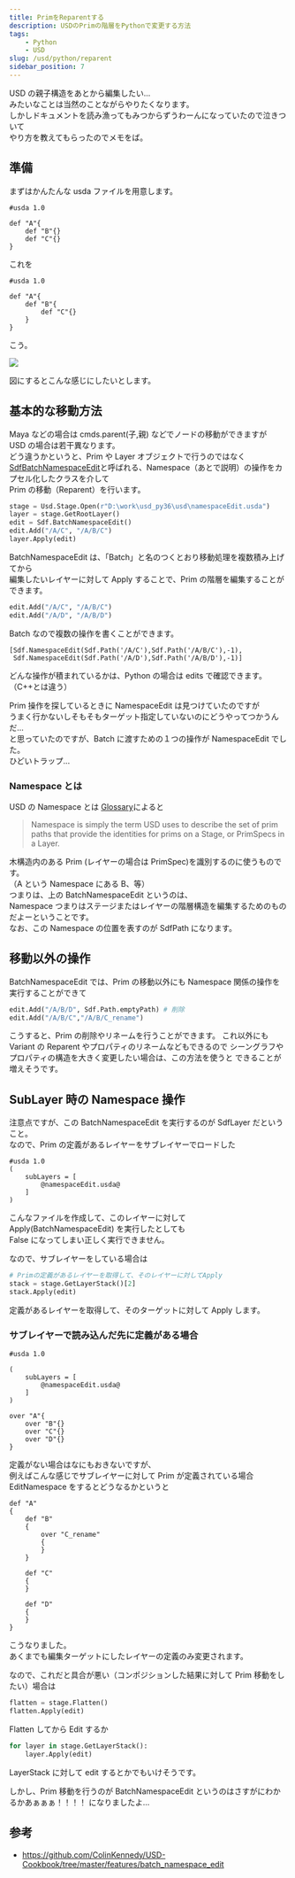 ```yaml
---
title: PrimをReparentする
description: USDのPrimの階層をPythonで変更する方法
tags:
    - Python
    - USD
slug: /usd/python/reparent
sidebar_position: 7
---
```


USD の親子構造をあとから編集したい...  
みたいなことは当然のことながらやりたくなります。  
しかしドキュメントを読み漁ってもみつからずうわーんになっていたので泣きついて  
やり方を教えてもらったのでメモをば。

## 準備

まずはかんたんな usda ファイルを用意します。

```usda
#usda 1.0

def "A"{
    def "B"{}
    def "C"{}
}
```

これを

```usda
#usda 1.0

def "A"{
    def "B"{
        def "C"{}
    }
}
```

こう。

![](https://gyazo.com/ba1c15de5821d0413a48f851acdfd0a4.png)

図にするとこんな感じにしたいとします。

## 基本的な移動方法

Maya などの場合は cmds.parent(子,親) などでノードの移動ができますが  
USD の場合は若干異なります。  
どう違うかというと、Prim や Layer オブジェクトで行うのではなく
[SdfBatchNamespaceEdit](https://graphics.pixar.com/usd/docs/api/class_sdf_batch_namespace_edit.html)と呼ばれる、Namespace（あとで説明）の操作をカプセル化したクラスを介して  
Prim の移動（Reparent）を行います。

```python
stage = Usd.Stage.Open(r"D:\work\usd_py36\usd\namespaceEdit.usda")
layer = stage.GetRootLayer()
edit = Sdf.BatchNamespaceEdit()
edit.Add("/A/C", "/A/B/C")
layer.Apply(edit)
```

BatchNamespaceEdit は、「Batch」と名のつくとおり移動処理を複数積み上げてから  
編集したいレイヤーに対して Apply することで、Prim の階層を編集することができます。

```python
edit.Add("/A/C", "/A/B/C")
edit.Add("/A/D", "/A/B/D")
```

Batch なので複数の操作を書くことができます。

```
[Sdf.NamespaceEdit(Sdf.Path('/A/C'),Sdf.Path('/A/B/C'),-1),
 Sdf.NamespaceEdit(Sdf.Path('/A/D'),Sdf.Path('/A/B/D'),-1)]
```

どんな操作が積まれているかは、Python の場合は edits で確認できます。（C++とは違う）

Prim 操作を探しているときに NamespaceEdit は見つけていたのですが  
うまく行かないしそもそもターゲット指定していないのにどうやってつかうんだ...  
と思っていたのですが、Batch に渡すための１つの操作が NamespaceEdit でした。  
ひどいトラップ...

### Namespace とは

USD の Namespace とは [Glossary](https://graphics.pixar.com/usd/docs/USD-Glossary.html)によると

> Namespace is simply the term USD uses to describe
> the set of prim paths that provide the identities for prims on a Stage, or PrimSpecs in a Layer.

木構造内のある Prim (レイヤーの場合は PrimSpec)を識別するのに使うものです。  
（A という Namespace にある B、等）  
つまりは、上の BatchNamespaceEdit というのは、  
Namespace つまりはステージまたはレイヤーの階層構造を編集するためのものだよーということです。  
なお、この Namespace の位置を表すのが SdfPath になります。

## 移動以外の操作

BatchNamespaceEdit では、Prim の移動以外にも Namespace 関係の操作を実行することができて

```python
edit.Add("/A/B/D", Sdf.Path.emptyPath) # 削除
edit.Add("/A/B/C","/A/B/C_rename")
```

こうすると、Prim の削除やリネームを行うことができます。
これ以外にも Variant の Reparent やプロパティのリネームなどもできるので
シーングラフやプロパティの構造を大きく変更したい場合は、この方法を使うと
できることが増えそうです。

## SubLayer 時の Namespace 操作

注意点ですが、この BatchNamespaceEdit を実行するのが SdfLayer だということ。  
なので、Prim の定義があるレイヤーをサブレイヤーでロードした

```usda
#usda 1.0
(
    subLayers = [
        @namespaceEdit.usda@
    ]
)
```

こんなファイルを作成して、このレイヤーに対して Apply(BatchNamespaceEdit) を実行したとしても  
False になってしまい正しく実行できません。

なので、サブレイヤーをしている場合は

```python
# Primの定義があるレイヤーを取得して、そのレイヤーに対してApply
stack = stage.GetLayerStack()[2]
stack.Apply(edit)
```

定義があるレイヤーを取得して、そのターゲットに対して Apply します。

### サブレイヤーで読み込んだ先に定義がある場合

```
#usda 1.0

(
    subLayers = [
        @namespaceEdit.usda@
    ]
)

over "A"{
    over "B"{}
    over "C"{}
    over "D"{}
}
```

定義がない場合はなにもおきないですが、  
例えばこんな感じでサブレイヤーに対して Prim が定義されている場合  
EditNamespace をするとどうなるかというと

```
def "A"
{
    def "B"
    {
        over "C_rename"
        {
        }
    }

    def "C"
    {
    }

    def "D"
    {
    }
}
```

こうなりました。  
あくまでも編集ターゲットにしたレイヤーの定義のみ変更されます。

なので、これだと具合が悪い（コンポジションした結果に対して Prim 移動をしたい）場合は

```python
flatten = stage.Flatten()
flatten.Apply(edit)
```

Flatten してから Edit するか

```python
for layer in stage.GetLayerStack():
    layer.Apply(edit)
```

LayerStack に対して edit するとかでもいけそうです。

しかし、Prim 移動を行うのが BatchNamespaceEdit というのはさすがにわかるかあぁぁぁ！！！！
になりましたよ...

## 参考

-   https://github.com/ColinKennedy/USD-Cookbook/tree/master/features/batch_namespace_edit
